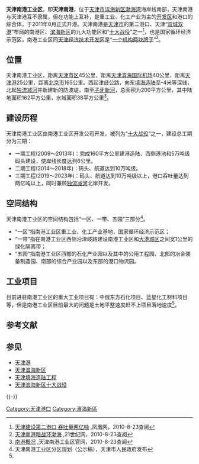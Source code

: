 {{Infobox Port
|name        = 天津南港
|image       = 天津港的北港区和南港区示意图.jpg
|imagesize   = 300px
|caption     = 天津南港示意图
|country     = {{PRC}}
|location    = [[天津市|天津市]][[滨海新区|滨海新区]]
|coordinates = 

|opened    = 2011年8月
|type      = [[泰达|开发区]]、[[海港|海港]]综合体
|operated  = 天津开发区（南港工业区）管委会
|owner     = [[天津市经济技术开发区|天津市经济技术开发区]]（[[泰达|泰达]]）
|sizewater = 38平方公里
|sizeland  = 162平方公里
|berths    = 
|piers     = 
|blankdetailstitle1 = 承运范围
|blankdetails1      = [[石化|石化]]、[[冶金|冶金]]、装备等
|blankdetailstitle2 = 管委会主任
|blankdetails2      = 何树山
|blankdetailstitle3 = 
|blankdetails3      = 

|cargotonnage    = 
|containervolume = 
|website         = [http://www.nan-gang.gov.cn 天津南港工业区网站]
}}

'''天津南港工业区'''，即'''天津南港'''，位于[[天津市|天津市]][[滨海新区|滨海新区]][[渤海湾|渤海湾]]海岸线南部，天津南港与天津港互不隶属，但在功能上互补，是重工业、化工产业为主的[[天津市经济技术开发区|开发区]]和港口的综合体，于2011年8月正式开港。天津南港是[[天津市|天津市]]的第二港口、天津“[[天津城市规划|双城双港]]”布局的南港区、[[滨海新区|滨海新区]]的九大功能区和“[[天津滨海新区十大战役|十大战役]]”之一<ref>[http://finance.ifeng.com/roll/20100228/1867753.shtml 天津建设第二港口 吞吐量两亿吨] {{Wayback|url=http://finance.ifeng.com/roll/20100228/1867753.shtml |date=20140413140729 }},凤凰网，2010-8-23查阅</ref>，也是国家循环经济示范区，南港工业区同[[天津经济技术开发区|天津经济技术开发区]]是“[[一个机构两块牌子|一个机构两块牌子]]”<ref name="#1">[http://www.21cbh.com/HTML/2009-9-7/HTML_II5R4AJTFBSB_2.html 天津南港暗战环渤海] {{Wayback|url=http://www.21cbh.com/HTML/2009-9-7/HTML_II5R4AJTFBSB_2.html |date=20090908021425 }},21世纪网，2010-8-23查阅</ref>。

== 位置 ==
天津南港工业区，距离[[天津市区|天津市区]]45公里，距离[[天津滨海国际机场|天津滨海国际机场]]40公里，距离[[天津港|天津港]]25公里，距离[[北京市|北京市]]165公里。西起津歧公路，向东[[天津填海造陆工程|填海造陆]]至-4米等深线，北起[[独流减河|独流减河]]并新建新的防波堤，南至[[子牙新河|子牙新河]]，总面积为200平方公里，其中陆地面积162平方公里，水域面积38平方公里<ref>[http://www.nan-gang.gov.cn/nggk.aspx 南港概况] {{Wayback|url=http://www.nan-gang.gov.cn/nggk.aspx |date=20100828214053 }},天津南港工业区官网，2010-8-23查阅</ref>。 

== 建设历程 ==
天津南港工业区由南港工业区开发公司开发，被列为“[[天津滨海新区十大战役|十大战役]]”之一，建设总工期分为三期：
* 一期工程(2009～2013年)：完成160平方公里建港造陆、西侧港池和5万吨级码头建设，使岸线长度达到6公里。
* 二期工程(2014～2018年)：码头、航道达到10万吨级。
* 三期工程(2019～2023年)：码头、航道达到10万吨级以上，港口吞吐量达到两亿吨以上，同时兼顾[[独流减河|独流减河]]北岸开发。

== 空间结构 ==
天津南港工业区的空间结构包括“一区、一带、五园”三部分<ref>天津南港工业区分区规划（公示稿），天津市人民政府发布</ref>。
*“一区”指南港工业区重工业、化工产业基地，国家循环经济示范区；
*“一带”指在南港工业区西侧沿津岐路建设南港工业区和[[大港区|大港城区]]之间宽1公里的绿化隔离带；
*“五园”指南港工业区西部的石化产业园以及其中的公用工程园、北部的冶金装备制造园、南部的综合产业园以及东部的港口物流园。

== 工业项目 ==
目前进驻南港工业区的重大工业项目有：中俄东方石化项目、蓝星化工材料项目等，但是南港工业区目前最大的问题是土地平整速度赶不上项目落地速度<ref name="#1"/>。

== 参考文献 ==
{{Reflist|2}}

== 参见 ==
* [[天津港|天津港]]
* [[天津滨海新区|天津滨海新区]]
* [[天津填海造陆工程|天津填海造陆工程]]
* [[天津滨海新区十大战役|天津滨海新区十大战役]]

{{-}}
{{中华人民共和国港口}}
{{滨海新区功能区}}

[[Category:天津港口|Category:天津港口]]
[[Category:濱海新區|Category:濱海新區]]